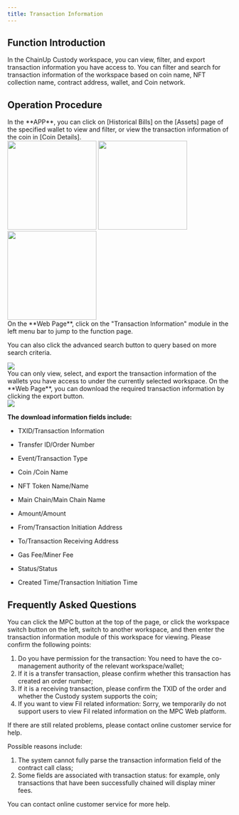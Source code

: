 ```yaml
---
title: Transaction Information
---
```


##  Function Introduction

In the ChainUp Custody workspace, you can view, filter, and export transaction information you have access to. You can filter and search for transaction information of the workspace based on coin name, NFT collection name, contract address, wallet, and Coin network.

##  Operation Procedure

<Steps>
<Step title="View Transaction Information">
In the **APP**, you can click on [Historical Bills] on the [Assets] page of the specified wallet to view and filter, or view the transaction information of the coin in [Coin Details].
 <div className="w-full flex items-center justify-center">
    <CardGroup cols={3}>
    <img src="/images/user-guide/his1.png" width="200"/>
    <img src="/images/user-guide/his2.png" width="200"/>
     <img src="/images/user-guide/his3.png" width="200"/>
    </CardGroup>
</div>
On the **Web Page**, click on the "Transaction Information" module in the left menu bar to jump to the function page.

You can also click the advanced search button to query based on more search criteria.
<div className="w-full flex items-center justify-center">
    <img src="/images/user-guide/record1.png" />
</div>

<Note>
You can only view, select, and export the transaction information of the wallets you have access to under the currently selected workspace.
</Note>

</Step>


<Step title="Export Transaction Information">
On the **Web Page**, you can download the required transaction information by clicking the export button.

<div className="w-full flex items-center justify-center">
    <img src="/images/user-guide/record5.png" />
</div>

**The download information fields include:**

- TXID/Transaction Information

- Transfer ID/Order Number

- Event/Transaction Type

- Coin /Coin Name

- NFT Token Name/Name

- Main Chain/Main Chain Name

- Amount/Amount

- From/Transaction Initiation Address

- To/Transaction Receiving Address

- Gas Fee/Miner Fee

- Status/Status

- Created Time/Transaction Initiation Time

</Step>

</Steps>

##  Frequently Asked Questions

<Accordion title="How do I view the transaction information of other workspaces?">
You can click the MPC button at the top of the page, or click the workspace switch button on the left, switch to another workspace, and then enter the transaction information module of this workspace for viewing.
</Accordion>

<Accordion title="Why can't I view or search for a certain transaction information?">
Please confirm the following points:

1. Do you have permission for the transaction: You need to have the co-management authority of the relevant workspace/wallet;
2. If it is a transfer transaction, please confirm whether this transaction has created an order number;
3. If it is a receiving transaction, please confirm the TXID of the order and whether the Custody system supports the coin;
4. If you want to view Fil related information: Sorry, we temporarily do not support users to view Fil related information on the MPC Web platform.

If there are still related problems, please contact online customer service for help.
</Accordion>

<Accordion title="Why does some transaction information seem incomplete?">
Possible reasons include:

1. The system cannot fully parse the transaction information field of the contract call class;
2. Some fields are associated with transaction status: for example, only transactions that have been successfully chained will display miner fees.

You can contact online customer service for more help.
</Accordion>
